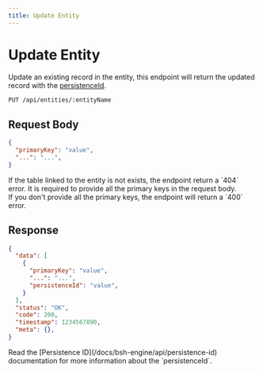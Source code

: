 ```yaml
---
title: Update Entity
---
```



# Update Entity

Update an existing record in the entity, this endpoint will return the updated record with the [persistenceId](/docs/bsh-engine/api/persistence-id).

```bash
PUT /api/entities/:entityName
```

## Request Body

```json
{
  "primaryKey": "value",
  "...": "...",
}
```

<Callout type='error'>
  If the table linked to the entity is not exists, the endpoint return a `404` error.
</Callout>

<Callout type='error'>
  It is required to provide all the primary keys in the request body.<br/>
  If you don't provide all the primary keys, the endpoint will return a `400` error.
</Callout>

## Response

```json
{
  "data": [
    {
      "primaryKey": "value",
      "...": "...",
      "persistenceId": "value",
    }
  ],
  "status": "OK",
  "code": 200,
  "timestamp": 1234567890,
  "meta": {},
}
```

<Callout type='default'>
  Read the [Persistence ID](/docs/bsh-engine/api/persistence-id) documentation for more information about the `persistenceId`.
</Callout>
